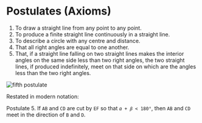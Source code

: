 Postulates (Axioms)
===================

1. To draw a straight line from any point to any point.
2. To produce a finite straight line continuously in a straight line.
3. To describe a circle with any centre and distance.
4. That all right angles are equal to one another.
5. <t id="fifth-postulate"/>That, if a straight line falling on
   two straight lines makes the interior angles on the same side less
   than two right angles, the two straight lines, if produced
   indefinitely, meet on that side on which are the angles less than
   the two right angles.

![fifth postulate](/gm/fifth-postulate.png)

Restated in modern notation:

Postulate 5. If `AB` and `CD` are cut by `EF` so that `𝛼 + 𝛽 < 180°`, then
`AB` and `CD` meet in the direction of `B` and `D`.
